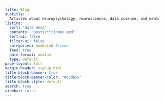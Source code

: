 ```yaml
---
title: Blog
subtitle: |
  Articles about neuropsychology, neuroscience, data science, and mental health
listing:
  sort: "date desc"
  contents: "posts/**/index.qmd"
  sort-ui: false
  filter-ui: false
  categories: numbered #cloud
  feed: true
  date-format: medium
  type: default
page-layout: full
margin-header: signup.html
title-block-banner: true
title-block-banner-color: "#c3d658"
title-block-style: default
search: true
sidebar: false
---
```



